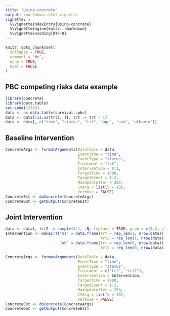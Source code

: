 ```yaml
---
title: "Using-concrete"
output: rmarkdown::html_vignette
vignette: >
  %\VignetteIndexEntry{Using-concrete}
  %\VignetteEngine{knitr::rmarkdown}
  %\VignetteEncoding{UTF-8}
---
```


```r
knitr::opts_chunk$set(
  collapse = TRUE,
  comment = "#>", 
  echo = TRUE, 
  eval = FALSE
)
```

## PBC competing risks data example
```r
library(concrete)
library(data.table)
set.seed(12345)
data <- as.data.table(survival::pbc)
data <- data[!is.na(trt), ][, trt := trt - 1]
data <- data[, c("time", "status", "trt", "age", "sex", "albumin")]
```

## Baseline Intervention
```r
ConcreteArgs <- formatArguments(DataTable = data,
                                EventTime = "time",
                                EventType = "status",
                                Treatment = "trt",
                                Intervention = 0:1,
                                TargetTime = 1500,
                                TargetEvent = 1:2,
                                MaxUpdateIter = 250,
                                CVArg = list(V = 10),
                                Verbose = FALSE)
ConcreteEst <- doConcrete(ConcreteArgs)
ConcreteOut <- getOutput(ConcreteEst)
```

## Joint Intervention
```r
data <- data[, trt2 := sample(0:1, .N, replace = TRUE, prob = c(0.3, .7))]
Intervention <- makeITT("A1" = data.frame(trt = rep_len(1, nrow(data)),
                                          trt2 = rep_len(1, nrow(data))),
                        "A0" = data.frame(trt = rep_len(0, nrow(data)),
                                          trt2 = rep_len(0, nrow(data))))

ConcreteArgs <- formatArguments(DataTable = data,
                                EventTime = "time",
                                EventType = "status",
                                Treatment = c("trt", "trt2"),
                                Intervention = Intervention,
                                TargetTime = 2000,
                                TargetEvent = 1:2,
                                MaxUpdateIter = 250,
                                CVArg = list(V = 10),
                                Verbose = FALSE)
ConcreteEst <- doConcrete(ConcreteArgs)
ConcreteOut <- getOutput(ConcreteEst)
```

